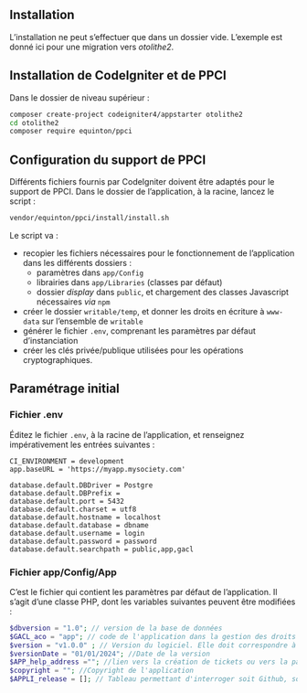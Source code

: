 ::: {.content-visible when-profile="french"}

# Installation

L'installation ne peut s'effectuer que dans un dossier vide. L'exemple est donné ici pour une migration vers *otolithe2*.

## Installation de CodeIgniter et de PPCI

Dans le dossier de niveau supérieur :

```bash
composer create-project codeigniter4/appstarter otolithe2  
cd otolithe2
composer require equinton/ppci
```

## Configuration du support de PPCI

Différents fichiers fournis par CodeIgniter doivent être adaptés pour le support de PPCI.
Dans le dossier de l'application, à la racine, lancez le script :

```bash
vendor/equinton/ppci/install/install.sh
```
Le script va :

- recopier les fichiers nécessaires pour le fonctionnement de l'application dans les différents dossiers :
    - paramètres dans `app/Config`
    - librairies dans `app/Libraries` (classes par défaut)
    - dossier _display_ dans `public`, et chargement des classes Javascript nécessaires _via_ `npm`
- créer le dossier `writable/temp`, et donner les droits en écriture à `www-data` sur l'ensemble de `writable`
- générer le fichier `.env`, comprenant les paramètres par défaut d'instanciation
- créer les clés privée/publique utilisées pour les opérations cryptographiques.

## Paramétrage initial

### Fichier .env

Éditez le fichier `.env`, à la racine de l'application, et renseignez impérativement les entrées suivantes :

```env
CI_ENVIRONMENT = development
app.baseURL = 'https://myapp.mysociety.com'

database.default.DBDriver = Postgre
database.default.DBPrefix =
database.default.port = 5432
database.default.charset = utf8
database.default.hostname = localhost
database.default.database = dbname
database.default.username = login
database.default.password = password
database.default.searchpath = public,app,gacl
```

### Fichier app/Config/App

C'est le fichier qui contient les paramètres par défaut de l'application. Il s'agit d'une classe PHP, dont les variables suivantes peuvent être modifiées :

```php
$dbversion = "1.0"; // version de la base de données
$GACL_aco = "app"; // code de l'application dans la gestion des droits
$version = "v1.0.0" ; // Version du logiciel. Elle doit correspondre à une des versions créées dans Github ou Gitlab
$versionDate = "01/01/2024"; //Date de la version
$APP_help_address =""; //lien vers la création de tickets ou vers la page donnant accès à l'aide
$copyright = ""; //Copyright de l'application
$APPLI_release = []; // Tableau permettant d'interroger soit Github, soit un serveur Gitlab, pour obtenir les informations concernant la dernière version publiée
```

:::
